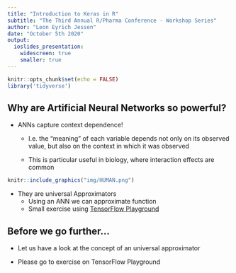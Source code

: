 ```yaml
---
title: "Introduction to Keras in R"
subtitle: "The Third Annual R/Pharma Conference - Workshop Series"
author: "Leon Eyrich Jessen"
date: "October 5th 2020"
output:
  ioslides_presentation:
    widescreen: true
    smaller: true
---
```


```r
knitr::opts_chunk$set(echo = FALSE)
library('tidyverse')
```

## Why are Artificial Neural Networks so powerful?

- ANNs capture context dependence!
    - I.e. the “meaning” of each variable depends not only on its observed value, but also on the context in which it was observed
    
    - This is particular useful in biology, where interaction effects are common

```r
knitr::include_graphics("img/HUMAN.png")
```

- They are universal Approximators
    - Using an ANN we can approximate function
    - Small exercise using [TensorFlow Playground](https://playground.tensorflow.org)

## Before we go further...

- Let us have a look at the concept of an universal approximator

- Please go to exercise on TensorFlow Playground
